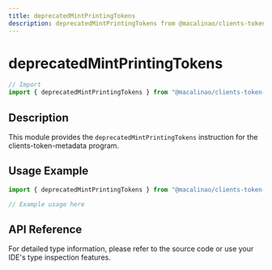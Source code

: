 ```yaml
---
title: deprecatedMintPrintingTokens
description: deprecatedMintPrintingTokens from @macalinao/clients-token-metadata
---
```


# deprecatedMintPrintingTokens

```typescript
// Import
import { deprecatedMintPrintingTokens } from "@macalinao/clients-token-metadata";
```

## Description

This module provides the `deprecatedMintPrintingTokens` instruction for the clients-token-metadata program.

## Usage Example

```typescript
import { deprecatedMintPrintingTokens } from "@macalinao/clients-token-metadata";

// Example usage here
```

## API Reference

For detailed type information, please refer to the source code or use your IDE's type inspection features.
